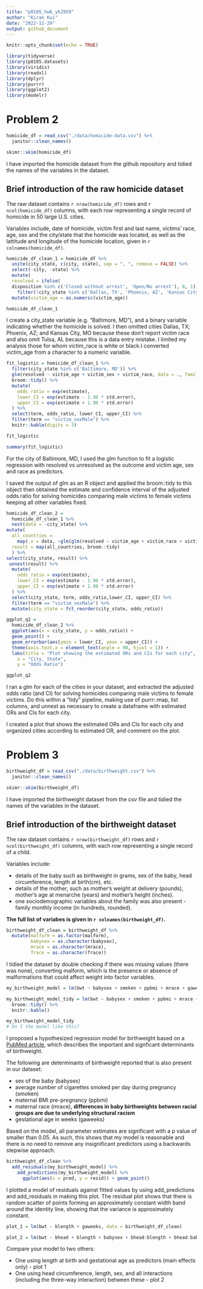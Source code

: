 ```yaml
---
title: "p8105_hw6_yk2959"
author: "Kiran Kui"
date: "2022-11-29"
output: github_document
---
```


```r
knitr::opts_chunk$set(echo = TRUE)

library(tidyverse)
library(p8105.datasets)
library(viridis)
library(readxl)
library(dplyr)
library(purrr)
library(ggplot2)
library(modelr)
```


# Problem 2

```r
homicide_df = read_csv("./data/homicide-data.csv") %>%
  janitor::clean_names() 

skimr::skim(homicide_df)
```

I have imported the homicide dataset from the github repository and tidied the names of the variables in the dataset. 

## Brief introduction of the raw homicide dataset 

The raw dataset contains `r nrow(homicide_df)` rows and `r ncol(homicide_df)` columns, with each row representing a single record of homicide in 50 large U.S. cities. 

Variables include, date of homicide, victim first and last name, victims' race, age, sex and the city/state that the homicide was located, as well as the lattitude and longitude of the homicide location, given in `r colnames(homicide_df)`. 

```r
homicide_df_clean_1 = homicide_df %>% 
  unite(city_state, c(city, state), sep = ", ", remove = FALSE) %>% 
  select(-city, -state) %>% 
  mutate(
  resolved = ifelse(
  disposition %in% c('Closed without arrest', 'Open/No arrest'), 0, 1)) %>% 
    filter(!city_state %in% c('Dallas, TX', 'Phoenix, AZ', 'Kansas City, MO', 'Tulsa, AL')) %>%    filter(victim_race %in% c('Black', 'White')) %>%
  mutate(victim_age = as.numeric(victim_age))

homicide_df_clean_1
```

I create a city_state variable (e.g. “Baltimore, MD”), and a binary variable indicating whether the homicide is solved. I then omitted cities Dallas, TX; Phoenix, AZ; and Kansas City, MO because these don’t report victim race and also omit Tulsa, AL because this is a data entry mistake. I limited my analysis those for whom victim_race is white or black.I converted victim_age from a character to a numeric variable. 

```r
fit_logistic = homicide_df_clean_1 %>% 
  filter(city_state %in% c('Baltimore, MD')) %>% 
  glm(resolved ~ victim_age + victim_sex + victim_race, data = ., family = binomial()) %>% 
  broom::tidy() %>% 
  mutate(
    odds_ratio = exp(estimate),
    lower_CI = exp(estimate - 1.96 * std.error),
    upper_CI = exp(estimate + 1.96 * std.error)
  ) %>% 
  select(term, odds_ratio, lower_CI, upper_CI) %>%
  filter(term == "victim_sexMale") %>% 
  knitr::kable(digits = 3)

fit_logistic

summary(fit_logistic)

```

For the city of Baltimore, MD, I used the glm function to fit a logistic regression with resolved vs unresolved as the outcome and victim age, sex and race as predictors. 

I saved the output of glm as an R object and applied the broom::tidy to this object then obtained the estimate and confidence interval of the adjusted odds ratio for solving homicides comparing male victims to female victims keeping all other variables fixed.

```r

homicide_df_clean_2 = 
  homicide_df_clean_1 %>% 
  nest(data = -city_state) %>% 
mutate(
  all_countries = 
    map(.x = data, ~glm(glm(resolved ~ victim_age + victim_race + victim_sex, data = .x, family = binomial()))),
  result = map(all_countries, broom::tidy) 
  ) %>% 
select(city_state, result) %>% 
 unnest(result) %>% 
  mutate(
    odds_ratio = exp(estimate),
    lower_CI = exp(estimate - 1.96 * std.error),
    upper_CI = exp(estimate + 1.96 * std.error)
  ) %>% 
  select(city_state, term, odds_ratio,lower_CI, upper_CI) %>% 
  filter(term == "victim_sexMale") %>% 
  mutate(city_state = fct_reorder(city_state, odds_ratio)) 

ggplot_q2 = 
  homicide_df_clean_2 %>% 
  ggplot(aes(x = city_state, y = odds_ratio)) + 
  geom_point() + 
  geom_errorbar(aes(ymin = lower_CI, ymax = upper_CI)) + 
  theme(axis.text.x = element_text(angle = 90, hjust = 1)) + 
  labs(title = "Plot showing the estimated ORs and CIs for each city",
    x = "City, State",
    y = "Odds Ratio")

ggplot_q2

```

I ran a glm for each of the cities in your dataset, and extracted the adjusted odds ratio (and CI) for solving homicides comparing male victims to female victims. Do this within a “tidy” pipeline, making use of purrr::map, list columns, and unnest as necessary to create a dataframe with estimated ORs and CIs for each city.

I created a plot that shows the estimated ORs and CIs for each city and organized cities according to estimated OR, and comment on the plot.

# Problem 3

```r
birthweight_df = read_csv("./data/birthweight.csv") %>%
  janitor::clean_names() 

skimr::skim(birthweight_df)
```

I have imported the birthweight dataset from the csv file and tidied the names of the variables in the dataset. 

## Brief introduction of the birthweight dataset 

The raw dataset contains `r nrow(birthweight_df)` rows and `r ncol(birthweight_df)` columns, with each row representing a single record of a child. 

Variables include:

* details of the baby such as birthweight in grams, sex of the baby, head circumference, length at birth(cm), etc. 
* details of the mother, such as mother’s weight at delivery (pounds), mother’s age at menarche (years) and mother’s height (inches). 
* one sociodemographic variables about the family was also present - family monthly income (in hundreds, rounded). 

__The full list of variabes is given in `r colnames(birthweight_df)`.__

```r
birthweight_df_clean = birthweight_df %>% 
  mutate(malform = as.factor(malform),
         babysex = as.character(babysex),
         mrace = as.character(mrace),         
         frace = as.character(frace)) 

```
I tidied the dataset by double checking if there was missing values (there was none), converting malform, which is the presence or absence of malformations that could affect weight into factor variables. 


```r

my_birthweight_model = lm(bwt ~ babysex + smoken + ppbmi + mrace + gaweeks, data = birthweight_df_clean) 

my_birthweight_model_tidy = lm(bwt ~ babysex + smoken + ppbmi + mrace + gaweeks, data = birthweight_df_clean) %>% 
  broom::tidy() %>% 
  knitr::kable()

my_birthweight_model_tidy
# Do I the model like this? 

```

I proposed a hypothesized regression model for birthweight based on a [PubMed article](https://pubmed.ncbi.nlm.nih.gov/7114129/#:~:text=The%20sex%20of%20the%20infant,be%20important%20and%20significant%20factors), which describes the important and signficant determinants of birthweight.

The following are determinants of birthweight reported that is also present in our dataset: 

* sex of the baby (babysex)
* average number of cigarettes smoked per day during pregnancy  (smoken)
* maternal BMI pre-pregnancy (ppbmi)
* maternal race (mrace), __differences in baby birthweights between racial groups are due to underlying structural racism__
* gestational age in weeks (gaweeks)

Based on the model, all parameter estimates are significant with a p value of smaller than 0.05. As such, this shows that my model is reasonable and there is no need to remove any insignificant predictors using a backwards stepwise approach. 

```r
birthweight_df_clean %>% 
  add_residuals(my_birthweight_model) %>%
    add_predictions(my_birthweight_model) %>% 
      ggplot(aes(x = pred, y = resid)) + geom_point()

```

I plotted a model of residuals against fitted values by using add_predictions and add_residuals in making this plot. The residual plot shows that there is  random scatter of points forming an approximately constant width band around the identity line, showing that the variance is approximately constant. 

```r
plot_1 = lm(bwt ~ blength + gaweeks, data = birthweight_df_clean) 

plot_2 = lm(bwt ~ bhead + blength + babysex + bhead:blength + bhead:babysex + blength:babysex, data = birthweight_df_clean) 

```


Compare your model to two others:

* One using length at birth and gestational age as predictors (main effects only) - plot 1
* One using head circumference, length, sex, and all interactions (including the three-way interaction) between these - plot 2



```r

```

